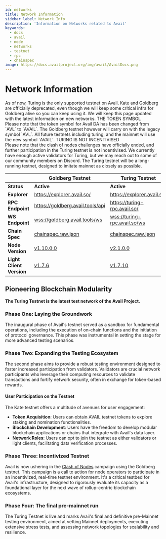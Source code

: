 ```yaml
---
id: networks
title: Network Information
sidebar_label: Network Info
description: 'Information on Networks related to Avail'
keywords:
  - docs
  - avail
  - node
  - networks
  - testnet
  - rpc
  - chainspec
image: https://docs.availproject.org/img/avail/AvailDocs.png
---
```



# Network Information

<Callout type="info">
As of now, Turing is the only supported testnet on Avail. Kate and Goldberg are officially deprecated, even though we will keep
some critical infra for Goldberg alive so you can keep using it.
We will keep this page updated with the latest information on new networks.
</Callout>

<Callout emoji="⚠️" type="warning">
THE TOKEN SYMBOL<br/>
Please note that the token symbol for Avail DA has been changed from `AVL` to `AVAIL`.
The Goldberg testnet however will carry on with the legacy symbol `AVL`.
All future testnets including turing, and the mainnet will use the new symbol `AVAIL`.
</Callout>

<Callout emoji="⚠️" type="warning">
TURING IS NOT INCENTIVISED<br/>
Please note that the clash of nodes challenges have officially ended, and
further participation in the Turing testnet is not incentivised.
We currently have enough active validators for Turing, but we may reach out
to some of our community members on Discord.
The Turing testnet will be a long-running testnet, designed to imitate
mainnet as closely as possible.
</Callout>


|                          | **Goldberg Testnet**                                                                 | **Turing Testnet**                                                                       |
| ------------------------ | ------------------------------------------------------------------------------------ | -----------------------------------------------------------------------------------------| 
| **Status**               | **Active**                                                                           | **Active**                                                                               | 
| **Explorer**             | [<ins>https://explorer.avail.so/</ins>](https://explorer.avail.so/)                  | [<ins>https://explorer.avail.so/</ins>](https://explorer.avail.so/)                      |
| **RPC Endpoint**         | [<ins>https://goldberg.avail.tools/api</ins>](https://goldberg.avail.tools/api)      | [<ins>https://turing-rpc.avail.so/</ins>](https://turing-rpc.avail.so/)                  |
| **WS Endpoint**          | [<ins>wss://goldberg.avail.tools/ws</ins>](wss://goldberg.avail.tools/ws)            | [<ins>wss://turing-rpc.avail.so/ws</ins>](wss://turing-rpc.avail.so/ws)                        |
| **Chain Spec**           | [<ins>chainspec.raw.json</ins>](https://github.com/availproject/avail/blob/main/misc/genesis/testnet.goldberg.chain.raw.json)         | [<ins>chainspec.raw.json</ins>](https://github.com/availproject/avail/blob/main/misc/genesis/testnet.turing.chain.spec.raw.json)             |
| **Node Version**         | [<ins>v1.10.0.0</ins>](https://github.com/availproject/avail/releases/tag/v1.10.0.0) | [<ins>v2.1.0.0</ins>](https://github.com/availproject/avail/releases/tag/v2.1.0.0-rc1)   |
| **Light Client Version** | [<ins>v1.7.6</ins>](https://github.com/availproject/avail-light/releases/tag/v1.7.6) | [<ins>v1.7.10</ins>](https://github.com/availproject/avail-light/releases/tag/v1.7.10)   |

## Pioneering Blockchain Modularity

**The Turing Testnet is the latest test network of the Avail Project.**

### Phase One: Laying the Groundwork

The inaugural phase of Avail's testnet served as a sandbox for fundamental
operations, including the execution of on-chain functions and the initiation
of protocol governance. This phase was instrumental in setting the stage for
more advanced testing scenarios.

### Phase Two: Expanding the Testing Ecosystem

The second phase aims to provide a robust testing environment designed to foster
increased participation from validators. Validators are crucial network participants
who leverage their computing resources to validate transactions and fortify network
security, often in exchange for token-based rewards.

#### User Participation on the Testnet

The Kate testnet offers a multitude of avenues for user engagement:

- **Token Acquisition**: Users can obtain AVAIL testnet tokens to explore staking and
  nomination functionalities.
- **Blockchain Development**: Users have the freedom to develop modular blockchain applications
  or chains that integrate with Avail's data layer.
- **Network Roles**: Users can opt to join the testnet as either validators or light clients,
  facilitating data verification processes.

### Phase Three: Incentivized Testnet

Avail is now ushering in the [<ins>Clash of Nodes</ins>](/category/clash-of-nodes/) campaign using the Goldberg testnet. This campaign is a call to action for node operators to participate in an incentivized, real-time testnet environment. It's a critical testbed for Avail's infrastructure, designed to rigorously evaluate its capacity as a foundational layer for the next wave of rollup-centric blockchain ecosystems.

### Phase Four: The final pre-mainnet run
The Turing Testnet is live and marks Avail's final and definitive pre-Mainnet testing environment, aimed at vetting Mainnet deployments, 
executing extensive stress tests, and assessing network topologies for scalability and resilience.